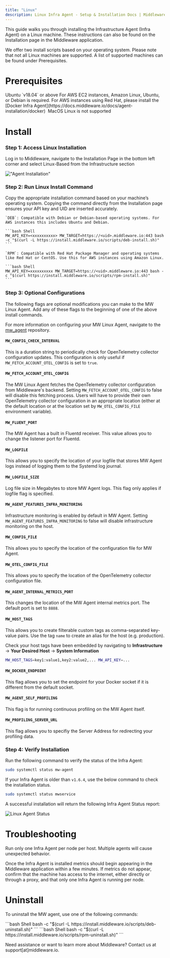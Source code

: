 ```yaml
---
title: "Linux"
description: Linux Infra Agent - Setup & Installation Docs | Middleware
---
```


This guide walks you through installing the Infrastructure Agent (Infra Agent) on a Linux machine. These instructions can also be found on the Installation page in the Middleware application. 

We offer two install scripts based on your operating system. Please note that not all Linux machines are supported. A list of supported machines can be found under Prerequisites.

# Prerequisites

<Steps>

  <Step title="Ubuntu">
  Ubuntu `v18.04` or above
  </Step>

  <Step title="AWS Instances">
  For AWS EC2 instances, Amazon Linux, Ubuntu, or Debian is required. For AWS instances using Red Hat, please install the [Docker Infra Agent](https://docs.middleware.io/docs/agent-installation/docker) 
  </Step>

  <Step title="Operating System">
  MacOS Linux is not supported
  </Step>

</Steps>

# Install

### Step 1: Access Linux Installation

Log in to Middleware, navigate to the Installation Page in the bottom left corner and select Linux-Based from the Infrastructure section

!["Agent Installation"](/images/agent-installation/k1.png)

### Step 2: Run Linux Install Command

Copy the appropriate installation command based on your machine’s operating system. Copying the command directly from the Installation page ensures your API key and UID are inserted accurately.

<Tabs>
  <Tab title="DEB">

    `DEB`: Compatible with Debian or Debian-based operating systems. For AWS instances this includes Ubuntu and Debian.

    ```bash Shell
    MW_API_KEY=<xxxxxxxxxx> MW_TARGET=https://<uid>.middleware.io:443 bash -c "$(curl -L https://install.middleware.io/scripts/deb-install.sh)"
    ```
  </Tab>

  <Tab title="RPM">

    `RPM`: Compatible with Red Hat Package Manager and operating systems like Red Hat or CentOS. Use this for AWS instances using Amazon Linux. 
    
    ```bash Shell
    MW_API_KEY=xxxxxxxxxx MW_TARGET=https://<uid>.middleware.io:443 bash -c "$(curl https://install.middleware.io/scripts/rpm-install.sh)"
    ```          
  </Tab>
</Tabs>

### Step 3: Optional Configurations

The following flags are optional modifications you can make to the MW Linux Agent. Add any of these flags to the beginning of one of the above install commands. 

<Note> For more information on configuring your MW Linux Agent, navigate to the [mw_agent](https://github.com/middleware-labs/mw-agent/blob/master/cmd/host-agent/main.go#L63) repository. </Note>

#### `MW_CONFIG_CHECK_INTERVAL`

This is a duration string to periodically check for OpenTelemetry collector configuration updates. This configuration is only useful if `MW_FETCH_ACCOUNT_OTEL_CONFIG` is set to `true`.

#### `MW_FETCH_ACCOUNT_OTEL_CONFIG`

The MW Linux Agent fetches the OpenTelemetry collector configuration from Middleware's backend. Setting `MW_FETCH_ACCOUNT_OTEL_CONFIG` to false will disable this fetching process. Users will have to provide their own OpenTelemetry collector configuration in an appropriate location (either at the default location or at the location set by `MW_OTEL_CONFIG_FILE` environment variable).

#### `MW_FLUENT_PORT`

The MW Agent has a built in Fluentd receiver. This value allows you to change the listener port for Fluentd.

#### `MW_LOGFILE`

This allows you to specify the location of your logfile that stores MW Agent logs instead of logging them to the Systemd log journal.

#### `MW_LOGFILE_SIZE`

Log file size in Megabytes to store MW Agent logs. This flag only applies if logfile flag is specified.

#### `MW_AGENT_FEATURES_INFRA_MONITORING`

Infrastructure monitoring is enabled by default in MW Agent. Setting `MW_AGENT_FEATURES_INFRA_MONITORING` to false will disable infrastructure monitoring on the host.

#### `MW_CONFIG_FILE`

This allows you to specify the location of the configuration file for MW Agent.

#### `MW_OTEL_CONFIG_FILE`

This allows you to specify the location of the OpenTelemetry collector configuration file.

#### `MW_AGENT_INTERNAL_METRICS_PORT`

This changes the location of the MW Agent internal metrics port. The default port is set to `8888`.

#### `MW_HOST_TAGS`
This allows you to create filterable custom tags as comma-separated key-value pairs. Use the tag `name` to create an alias for the host (e.g. production). 
    
<Note> Check your host tags have been embedded by navigating to __Infrastructure__ -> __Your Desired Host__ -> __System Information__ </Note>

```bash Shell
MW_HOST_TAGS=key1:value1,key2:value2,... MW_API_KEY=...
```

#### `MW_DOCKER_ENDPOINT`

This flag allows you to set the endpoint for your Docker socket if it is different from the default socket.

#### `MW_AGENT_SELF_PROFILING`

This flag is for running continuous profiling on the MW Agent itself.

#### `MW_PROFILING_SERVER_URL`

This flag allows you to specifiy the Server Address for redirecting your profiling data.


### Step 4: Verify Installation

Run the following command to verify the status of the Infra Agent:

```bash Shell
sudo systemctl status mw-agent
```

<Warning> If your Infra Agent is older than `v1.6.4`, use the below command to check the installation status. </Warning>

```bash Shell
sudo systemctl status mwservice
```
A successful installation will return the following Infra Agent Status report:

![Linux Agent Status](/images/agent-installation/k5.jpg)

# Troubleshooting

<Warning>  Run only one Infra Agent per node per host. Multiple agents will cause unexpected behavior.</Warning>

Once the Infra Agent is installed metrics should begin appearing in the Middleware application within a few minutes. If metrics do not appear, confirm that the machine has access to the internet, either directly or through a proxy, and that only one Infra Agent is running per node. 


# Uninstall
To uninstall the MW agent, use one of the following commands:

<Tabs>
  <Tab title="DEB">
    ```bash Shell
    bash -c "$(curl -L https://install.middleware.io/scripts/deb-uninstall.sh)"
    ```
  </Tab>

  <Tab title="RPM">
    ```bash Shell
    bash -c "$(curl -L https://install.middleware.io/scripts/rpm-uninstall.sh)"
    ```  
  </Tab>
</Tabs>

<Note> Need assistance or want to learn more about Middleware? Contact us at support[at]middleware.io. </Note>